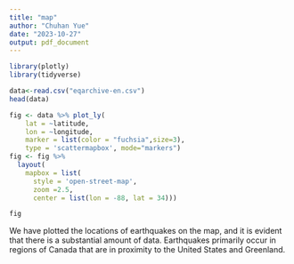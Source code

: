 ```yaml
---
title: "map"
author: "Chuhan Yue"
date: "2023-10-27"
output: pdf_document
---
```


```r
library(plotly)
library(tidyverse)
```

```r
data<-read.csv("eqarchive-en.csv")
head(data)
```

```r

fig <- data %>% plot_ly( 
    lat = ~latitude,
    lon = ~longitude,
    marker = list(color = "fuchsia",size=3),
    type = 'scattermapbox', mode="markers") 
fig <- fig %>%
  layout(
    mapbox = list(
      style = 'open-street-map',
      zoom =2.5,
      center = list(lon = -88, lat = 34))) 

fig
```
We have plotted the locations of earthquakes on the map, and it is evident that there is a substantial amount of data. Earthquakes primarily occur in regions of Canada that are in proximity to the United States and Greenland.